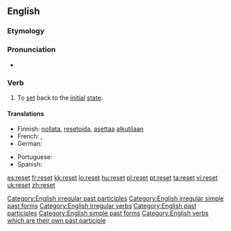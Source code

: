 {{wikipedia|dab=reset}}
==English==

===Etymology===
{{prefix|re|set}}

===Pronunciation===
* {{IPA|/ɻiː'sεt/}}
*: {{rhymes|ɛt}}

===Verb===
{{en-verb|resets|resetting|reset}}

# To [[set]] back to the [[initial]] [[state]].

====Translations====
{{trans-top|to set back to the initial state}}
* Finnish: [[nollata]], [[resetoida]], [[asettaa]] [[alkutila|alkutilaan]]
* French: {{t|fr|remettre à zéro}}, {{t|fr|réinitialiser}}
* German: {{t-|de|zurücksetzen}}
{{trans-mid}}
* Portuguese: {{t|pt|reiniciar}}
* Spanish: {{t|es|reiniciar}}
{{trans-bottom}}

[[Category:English irregular past participles]]
[[Category:English irregular simple past forms]]
[[Category:English irregular verbs]]
[[Category:English past participles]]
[[Category:English simple past forms]]
[[Category:English verbs which are their own past participle]]

[[es:reset]]
[[fr:reset]]
[[kk:reset]]
[[lo:reset]]
[[hu:reset]]
[[pl:reset]]
[[pt:reset]]
[[ta:reset]]
[[vi:reset]]
[[uk:reset]]
[[zh:reset]]